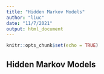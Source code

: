 ```yaml
---
title: "Hidden Markov Models"
author: "liuc"
date: "11/7/2021"
output: html_document
---
```


```r
knitr::opts_chunk$set(echo = TRUE)
```

## Hidden Markov Models



